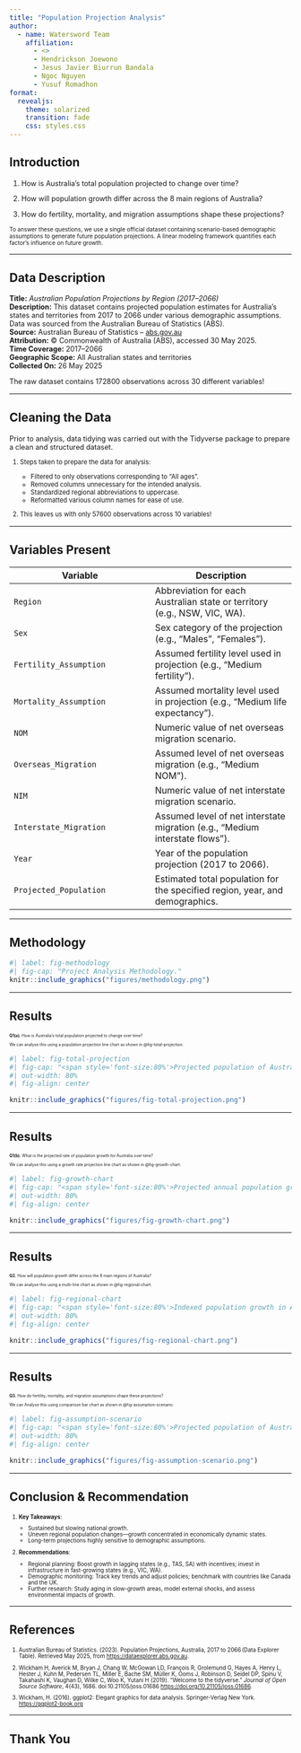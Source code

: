 ```yaml
---
title: "Population Projection Analysis"
author:
  - name: Watersword Team
    affiliation:
      - <>
      - Hendrickson Joewono
      - Jesus Javier Biurrun Bandala
      - Ngoc Nguyen
      - Yusuf Romadhon
format: 
  revealjs:
    theme: solarized
    transition: fade
    css: styles.css
---
```


## Introduction

<div style="font-size:90%;">
1. How is Australia’s total population projected to change over time?

2. How will population growth differ across the 8 main regions of Australia?

3. How do fertility, mortality, and migration assumptions shape these projections?

  <div style="font-size:80%;">
  To answer these questions, we use a single official dataset containing scenario-based demographic assumptions to generate future population projections. A linear modeling framework quantifies each factor’s influence on future growth.
  
  </div>
</div>

---

## Data Description

<div style="font-size:90%;">
::: {.callout-note title="Meta Data"}
**Title:** *Australian Population Projections by Region (2017–2066)*  
**Description:** This dataset contains projected population estimates for Australia's states and territories from 2017 to 2066 under various demographic assumptions. Data was sourced from the Australian Bureau of Statistics (ABS).  
**Source:** Australian Bureau of Statistics – [abs.gov.au](https://www.abs.gov.au)  
**Attribution:** © Commonwealth of Australia (ABS), accessed 30 May 2025.  
**Time Coverage:** 2017–2066  
**Geographic Scope:** All Australian states and territories  
**Collected On:** 26 May 2025  
:::

The raw dataset contains 172800 observations across 30 different variables!
</div>

---

## Cleaning the Data

<div style="font-size:90%;">

Prior to analysis, data tidying was carried out with the Tidyverse package to prepare a clean and structured dataset.

</div>

<div style="font-size:80%;">
1. Steps taken to prepare the data for analysis: 

    - Filtered to only observations corresponding to “All ages”.
    - Removed columns unnecessary for the intended analysis.
    - Standardized regional abbreviations to uppercase.
    - Reformatted various column names for ease of use.
    
2. This leaves us with only 57600 observations across 10 variables!

</div>

---

## Variables Present

<div style="font-size:50%;">

| **Variable** | **Description** |
|------------------------------------|------------------------------------|
| `Region` | Abbreviation for each Australian state or territory (e.g., NSW, VIC, WA). |
| `Sex` | Sex category of the projection (e.g., "Males", "Females"). |
| `Fertility_Assumption` | Assumed fertility level used in projection (e.g., "Medium fertility"). |
| `Mortality_Assumption` | Assumed mortality level used in projection (e.g., "Medium life expectancy"). |
| `NOM` | Numeric value of net overseas migration scenario. |
| `Overseas_Migration` | Assumed level of net overseas migration (e.g., "Medium NOM"). |
| `NIM` | 	Numeric value of net interstate migration scenario. |
| `Interstate_Migration` | 	Assumed level of net interstate migration (e.g., "Medium interstate flows"). |
| `Year` | Year of the population projection (2017 to 2066). |
| `Projected_Population` | 	Estimated total population for the specified region, year, and demographics. |

</div>

---

## Methodology {#sec-results}

```r
#| label: fig-methodology
#| fig-cap: "Project Analysis Methodology."
knitr::include_graphics("figures/methodology.png")
```


---

## Results {#sec-results}

<div style="font-size:50%;">
<b>Q1(a).</b> How is Australia’s total population projected to change over time?

We can analyse this using a population projection line chart as shown in @fig-total-projection:
</div>

```r
#| label: fig-total-projection
#| fig-cap: "<span style='font-size:80%'>Projected population of Australia from 2017 to 2066 under medium fertility, mortality, and migration assumptions. Population is projected to rise to over 40 million by the year 2066 indicating steady long-term growth.</span>"
#| out-width: 80%
#| fig-align: center

knitr::include_graphics("figures/fig-total-projection.png")

```

---

## Results {#sec-results}

<div style="font-size:50%;">
<b>Q1(b).</b> What is the projected rate of population growth for Australia over time?  

We can analyse this using a growth rate projection line chart as shown in @fig-growth-chart:
</div>

```r
#| label: fig-growth-chart
#| fig-cap: "<span style='font-size:80%'>Projected annual population growth rate of Australia from 2017 to 2066 under medium fertility, mortality, and migration assumptions. Growth rate is projected to decline to below 1% by 2066.</span>"
#| out-width: 80%
#| fig-align: center

knitr::include_graphics("figures/fig-growth-chart.png")
```

---

## Results {#sec-results}

<div style="font-size:50%;">
<b>Q2.</b> How will population growth differ across the 8 main regions of Australia? 

We can analyse this using a multi-line chart as shown in @fig-regional-chart:
</div>

```r
#| label: fig-regional-chart
#| fig-cap: "<span style='font-size:80%'>Indexed population growth in Australia by region from 2017 to 2066 under medium fertility, mortality, and migration assumptions. Each region’s population is set to 100 in 2017 to compare relative growth.</span>"
#| out-width: 80%
#| fig-align: center

knitr::include_graphics("figures/fig-regional-chart.png")
```

---

## Results {#sec-results}

<div style="font-size:50%;">
<b>Q3.</b> How do fertility, mortality, and migration assumptions shape these projections? 

We can Analyse this using comparison bar chart as shown in @fig-assumption-scenario:
</div>

```r
#| label: fig-assumption-scenario
#| fig-cap: "<span style='font-size:80%'>Projected population of Australia from 2017 to 2066 under medium fertility, mortality, and migration assumptions. The High scenario consistently projects the largest population, driven by higher fertility and migration, while the Low scenario shows slower growth due to reduced births and zero net migration.</span>"
#| out-width: 80%
#| fig-align: center

knitr::include_graphics("figures/fig-assumption-scenario.png")
```

---


## Conclusion & Recommendation

<div style="font-size:70%;">
1. **Key Takeaways**:

    - Sustained but slowing national growth.
    - Uneven regional population changes—growth concentrated in economically dynamic states.
    - Long-term projections highly sensitive to demographic assumptions.

2. **Recommendations**:
    
    - Regional planning: Boost growth in lagging states (e.g., TAS, SA) with incentives; invest in infrastructure in fast-growing states (e.g., VIC, WA).
    - Demographic monitoring: Track key trends and adjust policies; benchmark with countries like Canada and the UK.
    - Further research: Study aging in slow-growth areas, model external shocks, and assess environmental impacts of growth.
</div>

---

## References

<div style="font-size:70%;">
1. Australian Bureau of Statistics. (2023). Population Projections, Australia, 2017 to 2066 (Data Explorer Table). Retrieved May 2025, from <https://dataexplorer.abs.gov.au>.

2. Wickham H, Averick M, Bryan J, Chang W, McGowan LD, François R, Grolemund G, Hayes A, Henry L, Hester
  J, Kuhn M, Pedersen TL, Miller E, Bache SM, Müller K, Ooms J, Robinson D, Seidel DP, Spinu V, Takahashi
  K, Vaughan D, Wilke C, Woo K, Yutani H (2019). “Welcome to the tidyverse.” _Journal of Open Source
  Software_, 4(43), 1686. doi:10.21105/joss.01686 <https://doi.org/10.21105/joss.01686>.

3. Wickham, H. (2016). ggplot2: Elegant graphics for data analysis. Springer-Verlag New York. <https://ggplot2-book.org>
</div>

---

## Thank You

::: notes

:::
